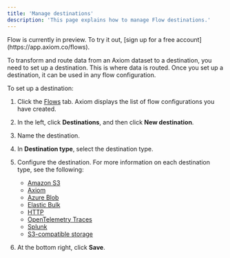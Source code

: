 ```yaml
---
title: 'Manage destinations'
description: 'This page explains how to manage Flow destinations.'
---
```


<Note>
    Flow is currently in preview. To try it out, [sign up for a free account](https://app.axiom.co/flows).
</Note>

To transform and route data from an Axiom dataset to a destination, you need to set up a destination. This is where data is routed. Once you set up a destination, it can be used in any flow configuration.

To set up a destination:
1. Click the [Flows](https://app.axiom.co/flows) tab. Axiom displays the list of flow configurations you have created.
1. In the left, click **Destinations**, and then click **New destination**.
1. Name the destination.
1. In **Destination type**, select the destination type.
1. Configure the destination. For more information on each destination type, see the following:

    - [Amazon S3](/process-data/destinations/amazon-s3)
    - [Axiom](/process-data/destinations/axiom)
    - [Azure Blob](/process-data/destinations/azure-blob)
    - [Elastic Bulk](/process-data/destinations/elastic-bulk)
    - [HTTP](/process-data/destinations/http)
    - [OpenTelemetry Traces](/process-data/destinations/opentelemetry)
    - [Splunk](/process-data/destinations/splunk)
    - [S3-compatible storage](/process-data/destinations/s3-compatible)

1. At the bottom right, click **Save**.